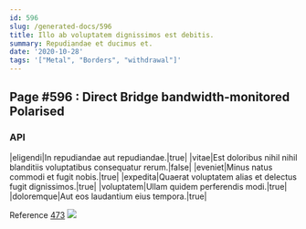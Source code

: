 ```yaml
---
id: 596
slug: /generated-docs/596
title: Illo ab voluptatem dignissimos est debitis.
summary: Repudiandae et ducimus et.
date: '2020-10-28'
tags: '["Metal", "Borders", "withdrawal"]'
---
```

## Page #596 : Direct Bridge bandwidth-monitored Polarised

### API

|eligendi|In repudiandae aut repudiandae.|true|
|vitae|Est doloribus nihil nihil blanditiis voluptatibus consequatur rerum.|false|
|eveniet|Minus natus commodi et fugit nobis.|true|
|expedita|Quaerat voluptatem alias et delectus fugit dignissimos.|true|
|voluptatem|Ullam quidem perferendis modi.|true|
|doloremque|Aut eos laudantium eius tempora.|true|

Reference [473](/generated-docs/473)
![](/assets/cats-5.jpg)


